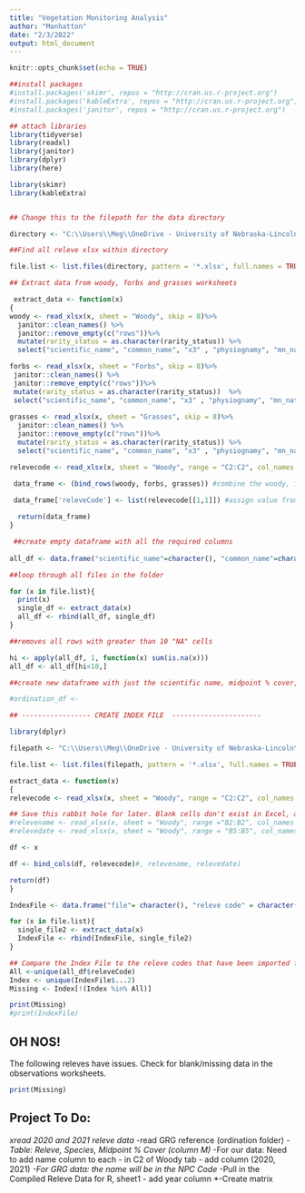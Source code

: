 ```yaml
---
title: "Vegetation Monitoring Analysis"
author: "Manhatton"
date: "2/3/2022"
output: html_document
---
```


```r
knitr::opts_chunk$set(echo = TRUE)

##install packages
#install.packages('skimr', repos = "http://cran.us.r-project.org")
#install.packages('kableExtra', repos = "http://cran.us.r-project.org")
#install.packages('janitor', repos = "http://cran.us.r-project.org")

## attach libraries
library(tidyverse)
library(readxl)
library(janitor)
library(dplyr)
library(here)

library(skimr)  
library(kableExtra)  


## Change this to the filepath for the data directory

directory <- "C:\\Users\\Meg\\OneDrive - University of Nebraska-Lincoln\\R practice\\DCVegMon\\data\\"

##Find all releve xlsx within directory

file.list <- list.files(directory, pattern = '*.xlsx', full.names = TRUE)

## Extract data from woody, forbs and grasses worksheets

 extract_data <- function(x)
{
woody <- read_xlsx(x, sheet = "Woody", skip = 8)%>%
  janitor::clean_names() %>%
  janitor::remove_empty(c("rows"))%>%
  mutate(rarity_status = as.character(rarity_status)) %>%
  select("scientific_name", "common_name", "x3" , "physiognamy", "mn_nativity", "mnwi", "rarity_status" = , "id" , "cc" , "cc_range", "x12" , "midpoint_cc", "p", "p_c")

forbs <- read_xlsx(x, sheet = "Forbs", skip = 8)%>%
 janitor::clean_names() %>%
 janitor::remove_empty(c("rows"))%>%
 mutate(rarity_status = as.character(rarity_status))  %>%
 select("scientific_name", "common_name", "x3" , "physiognamy", "mn_nativity", "mnwi", "rarity_status" = , "id" , "cc" , "cc_range", "x12" , "midpoint_cc", "p", "p_c")
  
grasses <- read_xlsx(x, sheet = "Grasses", skip = 8)%>%
  janitor::clean_names() %>%
  janitor::remove_empty(c("rows"))%>%
  mutate(rarity_status = as.character(rarity_status)) %>%
  select("scientific_name", "common_name", "x3" , "physiognamy", "mn_nativity", "mnwi", "rarity_status" = , "id" , "cc" , "cc_range", "x12" , "midpoint_cc", "p", "p_c")

relevecode <- read_xlsx(x, sheet = "Woody", range = "C2:C2", col_names = FALSE) #grabs the relevecode from C2 of Woody sheet

 data_frame <- (bind_rows(woody, forbs, grasses)) #combine the woody, forbs, and grasses data rows

 data_frame['releveCode'] <- list(relevecode[[1,1]]) #assign value from woody cell C2 to new column in combined dataframe (indicates releve code)
  
  return(data_frame)
}

 ##create empty dataframe with all the required columns
 
all_df <- data.frame("scientific_name"=character(), "common_name"=character(), "x3" =numeric(), "physiognamy"=character(), "mn_nativity" = character(), "mnwi"= character(), "rarity_status" = character(), "id" = character(), "cc" = numeric(), "cc_range" = character(), "x12" = numeric(), "midpoint_cc"= numeric(), "p" = numeric(), "p_c" = numeric(), releveCode = character()) 

##loop through all files in the folder 

for (x in file.list){
  print(x)
  single_df <- extract_data(x)
  all_df <- rbind(all_df, single_df)
}

##removes all rows with greater than 10 "NA" cells 

hi <- apply(all_df, 1, function(x) sum(is.na(x)))
all_df <- all_df[hi<10,]

##create new dataframe with just the scientific name, midpoint % cover, releve 

#ordination_df <- 

```



```r

## ----------------- CREATE INDEX FILE  ----------------------

library(dplyr)

filepath <- "C:\\Users\\Meg\\OneDrive - University of Nebraska-Lincoln\\R practice\\DCVegMon\\data\\"

file.list <- list.files(filepath, pattern = '*.xlsx', full.names = TRUE) 

extract_data <- function(x)
{
relevecode <- read_xlsx(x, sheet = "Woody", range = "C2:C2", col_names = FALSE, na="")  

## Save this rabbit hole for later. Blank cells don't exist in Excel, and R will only provide the Index File for files that have all cells. Not sure at which step this is happening - in read or during the bind? 
#relevename <- read_xlsx(x, sheet = "Woody", range ="B2:B2", col_names = FALSE, na="")
#relevedate <- read_xlsx(x, sheet = "Woody", range = "B5:B5", col_names = FALSE, na="")

df <- x 

df <- bind_cols(df, relevecode)#, relevename, relevedate)

return(df)
}

IndexFile <- data.frame("file"= character(), "releve code" = character(), "releve name" = character(), "releve date" = character())

for (x in file.list){
  single_file2 <- extract_data(x)
  IndexFile <- rbind(IndexFile, single_file2)
}

## Compare the Index File to the releve codes that have been imported from excel. Report missing files
All <-unique(all_df$releveCode)
Index <- unique(IndexFile$...2)
Missing <- Index[!(Index %in% All)]

print(Missing)
#print(IndexFile)

```

## OH NOS!
The following releves have issues. Check for blank/missing data in the observations worksheets.

```r
print(Missing)
```
## Project To Do:

*xread 2020 and 2021 releve data
*-read GRG reference (ordination folder)
*-Table: Releve, Species, Midpoint % Cover (column M)
*-For our data: Need to add name column to each - in C2 of Woody tab - add column (2020, 2021)
*-For GRG data: the name will be in the NPC Code
*-Pull in the Compiled Releve Data for R, sheet1 - add year column
*-Create matrix


```r


```


